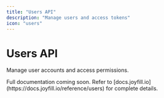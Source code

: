 ```yaml
---
title: "Users API"
description: "Manage users and access tokens"
icon: "users"
---
```


# Users API

Manage user accounts and access permissions.

<Note>
  Full documentation coming soon. Refer to [docs.joyfill.io](https://docs.joyfill.io/reference/users) for complete details.
</Note>

